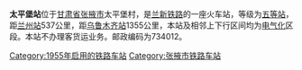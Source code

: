 {{Infobox China railway station 
 |车站名称=太平堡站
 |车站位置=[[甘肃省|甘肃省]][[张掖市|张掖市]]太平堡村
 |归属=[[兰州铁路局|兰州铁路局]] 
 |线路=[[兰新铁路|兰新铁路]] 
 |车站等级=[[五等站_(中国)|五等站]] 
}}
'''太平堡站'''位于[[甘肃省|甘肃省]][[张掖市|张掖市]]太平堡村，是[[兰新铁路|兰新铁路]]的一座火车站，等级为[[五等站_(中国)|五等站]]，距[[兰州站|兰州站]]537公里，距[[乌鲁木齐站|乌鲁木齐站]]1355公里，本站及相邻上下行区间均为[[电气化|电气化]]区段。本站不办理客货运业务。邮政编码为734012。

{{Start rail box|[[中国铁路|中国铁路]]}} 
{{s-inop|[[西屯站|西屯]]}} 
{{s-line|[[兰新铁路|兰新铁路]]}} 
{{s-inop|[[张掖站|张掖]]}} 
{{End box}} 
 
{{兰新铁路}} 
[[Category:1955年启用的铁路车站|Category:1955年启用的铁路车站]] 
[[Category:张掖市铁路车站|Category:张掖市铁路车站]]